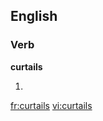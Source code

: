 
==English==

===Verb===
'''curtails'''

# {{third-person singular of|[[curtail]]}}

[[fr:curtails]]
[[vi:curtails]]